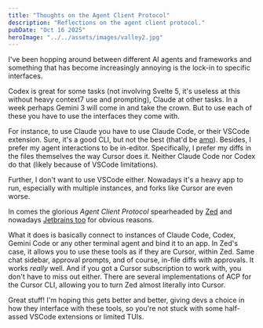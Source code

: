 ```yaml
---
title: "Thoughts on the Agent Client Protocol"
description: "Reflections on the agent client protocol."
pubDate: "Oct 16 2025"
heroImage: "../../assets/images/valley2.jpg"
---
```


I've been hopping around between different AI agents and frameworks and something that has become increasingly annoying is the lock-in to specific interfaces.

Codex is great for some tasks (not involving Svelte 5, it's useless at this without heavy context7 use and prompting), Claude at other tasks. In a week perhaps Gemini 3 will come in and take the crown. But to use each of these you have to use the interfaces they come with.

For instance, to use Claude you have to use Claude Code, or their VSCode extension. Sure, it's a good CLI, but not the best (that'd be [amp](https://ampcode.com/)). Besides, I prefer my agent interactions to be in-editor. Specifically, I prefer my diffs in the files themselves the way Cursor does it. Neither Claude Code nor Codex do that (likely because of VSCode limitations).

Further, I don't want to use VSCode either. Nowadays it's a heavy app to run, especially with multiple instances, and forks like Cursor are even worse.

In comes the glorious *Agent Client Protocol* spearheaded by [Zed](https://zed.dev/) and nowadays [Jetbrains too](https://blog.jetbrains.com/ai/2025/10/jetbrains-zed-open-interoperability-for-ai-coding-agents-in-your-ide/) for obvious reasons.

What it does is basically connect to instances of Claude Code, Codex, Gemini Code or any other terminal agent and bind it to an app. In Zed's case, it allows you to use these tools as if they are Cursor, within Zed. Same chat sidebar, approval prompts, and of course, in-file diffs with approvals. It works *really* well. And if you got a Cursor subscription to work with, you don't have to miss out either. There are several implementations of ACP for the Cursor CLI, allowing you to turn Zed almost literally into Cursor.

Great stuff! I'm hoping this gets better and better, giving devs a choice in how they interface with these tools, so you're not stuck with some half-assed VSCode extensions or limited TUIs.
